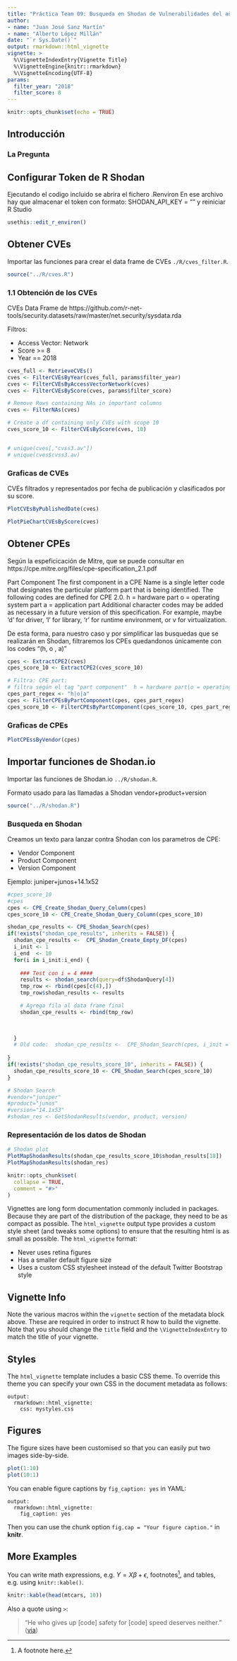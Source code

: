 ```yaml
---
title: "Práctica Team 09: Busqueda en Shodan de Vulnerabilidades del año pasado"
author: 
- name: "Juan José Sanz Martín"
- name: "Alberto López Millán"
date: "`r Sys.Date()`"
output: rmarkdown::html_vignette
vignette: >
  %\VignetteIndexEntry{Vignette Title}
  %\VignetteEngine{knitr::rmarkdown}
  %\VignetteEncoding{UTF-8}
params:
  filter_year: "2018"
  filter_score: 8
---
```


```r
knitr::opts_chunk$set(echo = TRUE)
```

## Introducción

### La Pregunta

## Configurar Token de R Shodan

Ejecutando el codigo incluido se abrira el fichero .Renviron
En ese archivo hay que almacenar el token con formato: SHODAN_API_KEY = "<token>" y reiniciar R Studio

```r
usethis::edit_r_environ()
```


## Obtener CVEs

Importar las funciones para crear el data frame de CVEs `./R/cves_filter.R`.

```r
source("../R/cves.R")
```

### 1.1 Obtención de los CVEs

CVEs Data Frame de https://github.com/r-net-tools/security.datasets/raw/master/net.security/sysdata.rda

Filtros:

- Access Vector: Network
- Score >= 8
- Year == 2018


```r
cves_full <- RetrieveCVEs()
cves <- FilterCVEsByYear(cves_full, params$filter_year)
cves <- FilterCVEsByAccessVectorNetwork(cves)
cves <- FilterCVEsByScore(cves, params$filter_score)

# Remove Rows containing NAs in important columns
cves <- FilterNAs(cves)

# Create a df containing only CVEs with scope 10
cves_score_10 <- FilterCVEsByScore(cves, 10) 


# unique(cves[,"cvss3.av"])
# unique(cves$cvss3.av)
```

### Graficas de CVEs

CVEs filtrados y representados por fecha de publicación y clasificados por su score.

```r

PlotCVEsByPublishedDate(cves)

```


```r

PlotPieChartCVEsByScore(cves)

```

## Obtener CPEs

Según la espeficicación de Mitre, que se puede consultar en https://cpe.mitre.org/files/cpe-specification_2.1.pdf

Part Component
The first component in a CPE Name is a single letter code that designates the particular platform
part that is being identified. The following codes are defined for CPE 2.0.
 h = hardware part
 o = operating system part
 a = application part
Additional character codes may be added as necessary in a future version of this specification.
For example, maybe 'd' for driver, 'l' for library, 'r' for runtime environment, or v for
virtualization. 

De esta forma, para nuestro caso y por simplificar las busquedas que se realizarán en Shodan, filtraremos los CPEs quedandonos únicamente con los codes "(h, o , a)"


```r
cpes <- ExtractCPE2(cves)
cpes_score_10 <- ExtractCPE2(cves_score_10)

# Filtra: CPE part: 
# filtra según el tag "part component"  h = hardware part|o = operating system part|a = application part
cpes_part_regex <- "h|o|a"
cpes <- FilterCPEsByPartComponent(cpes, cpes_part_regex)
cpes_score_10 <- FilterCPEsByPartComponent(cpes_score_10, cpes_part_regex)

```
### Graficas de CPEs



```r

PlotCPEssByVendor(cpes)

```

## Importar funciones de Shodan.io

Importar las funciones de Shodan.io `../R/shodan.R`.

Formato usado para las llamadas a Shodan vendor+product+version

```r
source("../R/shodan.R")
```

### Busqueda en Shodan


Creamos un texto para lanzar contra Shodan con los parametros de CPE:

+ Vendor Component
+ Product Component
+ Version Component

Ejemplo: juniper+junos+14.1x52


```r

#cpes_score_10
#cpes
cpes <- CPE_Create_Shodan_Query_Column(cpes)
cpes_score_10 <- CPE_Create_Shodan_Query_Column(cpes_score_10)

shodan_cpe_results <- CPE_Shodan_Search(cpes)
if(!exists("shodan_cpe_results", inherits = FALSE)) {
  shodan_cpe_results <-  CPE_Shodan_Create_Empty_DF(cpes)
  i_init <- 1
  i_end  <- 10
  for(i in i_init:i_end) {
    
    ### Test con i = 4 ####
    results <- shodan_search(query=df$ShodanQuery[4])
    tmp_row <- rbind(cpes[c(4),])
    tmp_row$shodan_results <- results

    # Agrega fila al data frame final
    shodan_cpe_results <- rbind(tmp_row)
    
    

  }
  # Old code:  shodan_cpe_results <-  CPE_Shodan_Search(cpes, i_init = 1, i_end = 10)
  
}
if(!exists("shodan_cpe_results_score_10", inherits = FALSE)) {
  shodan_cpe_results_score_10 <- CPE_Shodan_Search(cpes_score_10)
}

# Shodan Search
#vendor="juniper"
#product="junos"
#version="14.1x53"
#shodan_res <- GetShodanResults(vendor, product, version)

```


### Representación de los datos de Shodan


```r

# Shodan plot
PlotMapShodanResults(shodan_cpe_results_score_10$shodan_results[18])
PlotMapShodanResults(shodan_res)

```













```r
knitr::opts_chunk$set(
  collapse = TRUE,
  comment = "#>"
)
```

Vignettes are long form documentation commonly included in packages. Because they are part of the distribution of the package, they need to be as compact as possible. The `html_vignette` output type provides a custom style sheet (and tweaks some options) to ensure that the resulting html is as small as possible. The `html_vignette` format:

- Never uses retina figures
- Has a smaller default figure size
- Uses a custom CSS stylesheet instead of the default Twitter Bootstrap style

## Vignette Info

Note the various macros within the `vignette` section of the metadata block above. These are required in order to instruct R how to build the vignette. Note that you should change the `title` field and the `\VignetteIndexEntry` to match the title of your vignette.

## Styles

The `html_vignette` template includes a basic CSS theme. To override this theme you can specify your own CSS in the document metadata as follows:

    output: 
      rmarkdown::html_vignette:
        css: mystyles.css

## Figures

The figure sizes have been customised so that you can easily put two images side-by-side. 

```r
plot(1:10)
plot(10:1)
```

You can enable figure captions by `fig_caption: yes` in YAML:

    output:
      rmarkdown::html_vignette:
        fig_caption: yes

Then you can use the chunk option `fig.cap = "Your figure caption."` in **knitr**.

## More Examples

You can write math expressions, e.g. $Y = X\beta + \epsilon$, footnotes^[A footnote here.], and tables, e.g. using `knitr::kable()`.

```r
knitr::kable(head(mtcars, 10))
```

Also a quote using `>`:

> "He who gives up [code] safety for [code] speed deserves neither."
([via](https://twitter.com/hadleywickham/status/504368538874703872))
